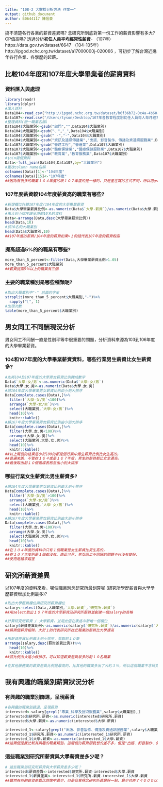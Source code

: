 ```yaml
---
title: "108-2 大數據分析方法 作業一"
output: github_document
author: B0644117 陳信豪
---
```


搞不清楚各行各業的薪資差異嗎? 念研究所到底對第一份工作的薪資影響有多大? CP值高嗎? 透過分析**初任人員平均經常性薪資**- （107年）https://data.gov.tw/dataset/6647 （104-105年）http://ipgod.nchc.org.tw/dataset/a17000000j-020066 ，可初步了解台灣近幾年各行各業、各學歷的起薪。

## 比較104年度和107年度大學畢業者的薪資資料

### 資料匯入與處理
```r
library(readr)
library(dplyr)
#匯入資料
Data104<-read_csv("http://ipgod.nchc.org.tw/dataset/b6f36b72-0c4a-4b60-9254-1904e180ddb1/resource/98d5094d-7481-44b5-876a-715a496f922c/download/a17000000j-020066-mah.csv")
Data107<-read.csv("/Users/tyson/Desktop/107年各教育程度別初任人員每人每月經常性薪資─按大職類分.csv")
#整理資料(統一職業名稱)
Data104$大職業別<-gsub("部門","",Data104$大職業別)
Data104$大職業別<-gsub("、","_",Data104$大職業別)
Data104$大職業別<-gsub(" -","-",Data104$大職業別)
Data104$大職業別<-gsub("資訊及通訊傳播業","出版、影音製作、傳播及資通訊服務業",Data104$大職業別)
Data107$大職業別<-gsub("營建工程","營造業",Data107$大職業別)
Data107$大職業別<-gsub("醫療保健業","醫療保健服務業",Data107$大職業別)
Data107$大職業別<-gsub("教育業","教育服務業",Data107$大職業別)
#join兩個資料
Data<-full_join(Data104,Data107,by="大職業別")
#更改column name名稱
colnames(Data)[1]<-"104年度"
colnames(Data)[15]<-"107年度"
##因為有很多的職業１０４年度的跟１０７年度的是一樣的，只是差在寫的方式不同，所以用gsub來讓職業名稱都相同
```

### 107年度薪資較104年度薪資高的職業有哪些? 
```r
#新增欄位計算107年度/104年度的大學畢業薪資
Data$大學畢業薪資比例<-as.numeric(Data$`大學-薪資`)/as.numeric(Data$大學.薪資)
#由大到小排序跟呈現前10名的資料
Data<-arrange(Data,desc(大學畢業薪資比例))
head(Data,10)
#前10名的大職業別
head(Data$大職業別,10)
##107年度的薪資/104年度的薪資如果>１的話代表107年度的薪資較高
```

### 提高超過5%的的職業有哪些? 
```r
more_than_5_percent<-filter(Data,大學畢業薪資比例>1.05)
more_than_5_percent$大職業別
##薪資提高5％以上的職業有三個
```


### 主要的職業種別是哪些種類呢?
```r
#取出大職業別中"-" 前面的字串
strsplit(more_than_5_percent$大職業別,"-")%>%
  sapply("[", 1)
#出現次數
table(more_than_5_percent$大職業別)

```

## 男女同工不同酬現況分析

男女同工不同酬一直是性別平等中很重要的問題，分析資料來源為103到106年度的大學畢業薪資。

### 104和107年度的大學畢業薪資資料，哪些行業男生薪資比女生薪資多?
```r
#先將104及107年度的大學男女薪資比例轉成數字
Data$`大學-女/男`<-as.numeric(Data$`大學-女/男`)
Data$大學.女.男<-as.numeric(Data$大學.女.男)
#將104年度大學畢業男女薪資比例由小到大排序
Data[complete.cases(Data),]%>%
  filter(`大學-女/男`<100)%>%
  arrange(`大學-女/男`)%>%
  select(大職業別,`大學-女/男`)%>%
  head(10)%>%
  knitr::kable()
#將107年度大學畢業男女薪資比例由小到大排序 
Data[complete.cases(Data),]%>%
  filter(大學.女.男<100)%>%
  arrange(大學.女.男)%>%
  select(大職業別,大學.女.男)%>%
  head(10)%>%
  knitr::kable()
##以上兩個的結果是小於100的都是個行業中男生薪資比例比女生高的，
##普遍來說，不管在１０４或是１０７年度，男生的薪資都比女生還高。
##最後取出前１０個做成表格並由小到大排序
```
### 哪些行業女生薪資比男生薪資多? 
```r
#將104年度大學畢業男女薪資比例由大到小排序
Data[complete.cases(Data),]%>%
  filter(`大學-女/男`>100)%>%
  arrange(`大學-女/男`)%>%
  select(大職業別,`大學-女/男`)%>%
  head(10)%>%
  knitr::kable()
#將107年度大學畢業男女薪資比例由大到小排序 
Data[complete.cases(Data),]%>%
  filter(大學.女.男>100)%>%
  arrange(大學.女.男)%>%
  select(大職業別,大學.女.男)%>%
  head(10)%>%
  knitr::kable()
##在１０４年度的資料中只有１個職業是女生薪資比男生高的，
##在１０７年度則是１個都沒有。由此可見，男女同工不同酬的問題不只沒有變好，
##反而是越來越差
```

## 研究所薪資差異

以107年度的資料來看，哪個職業別念研究所最划算呢 (研究所學歷薪資與大學學歷薪資增加比例最多)?
 
```r
#取出大學薪資欄位與研究所薪資欄位
salary<-select(Data,大職業別,`大學.薪資`,`研究所.薪資`)
##用select取出１０７年度的大學薪資及研究所薪資並創建一個salary的表格

#計算研究所薪資 / 大學薪資，並用此值在表格中新增一個欄位
salary$薪資差異比例<-as.numeric(salary$`研究所.薪資`)/as.numeric(salary$`大學.薪資`)
##將兩個薪資相除，大於１的代表研究所在此職業的薪資比大學還高

#用薪資差異比例做大到小排序，並取前１０筆
arrange(salary,desc(薪資差異比例))%>%
  head(10)%>%
  knitr::kable()
##將比例由大道小做排序，可以知道薪資差異最多的前１０名職業

#在其他服務業的薪資差異比例是最高的，比其他的職業多出了大約３％，所以這個職業不念研究所比較划算	
```

## 我有興趣的職業別薪資狀況分析

### 有興趣的職業別篩選，呈現薪資
```r
#有興趣的職業別篩選，呈現薪資
interested<-salary[grepl("專業_科學及技術服務業",salary$大職業別),]
interested$研究所.薪資<-as.numeric(interested$研究所.薪資)
interested$大學.薪資<-as.numeric(interested$大學.薪資)

interested_1<-salary[grepl("出版、影音製作、傳播及資通訊服務業",salary$大職業別),]
interested_1$研究所.薪資<-as.numeric(interested_1$研究所.薪資)
interested_1$大學.薪資<-as.numeric(interested_1$大學.薪資)
##這兩個是我比較有興趣的職業類別，這兩個的薪資跟我想的差不多，但是"出版、影音製作、傳播及資通訊服務業"薪資比我想像的高了一點。
```

### 這些職業別研究所薪資與大學薪資差多少呢？
```r
# 這些職業別研究所薪資與大學薪資差多少呢？
interested$薪資差異<-interested$研究所.薪資-interested$大學.薪資
interested_1$薪資差異<-interested_1$研究所.薪資-interested_1$大學.薪資
##雖然有些的薪資差異比想像中還少，但是我覺得念研究所還是好一點，最少也差了４０００以上，而且念研究所可以學到更多更深的東西，而且以後的發展也會好一點。
```

